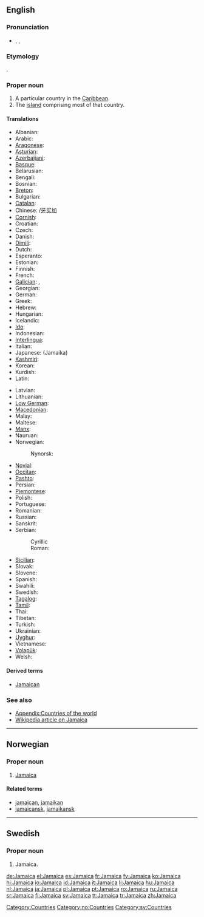 {{see|jamaica}}
==English==
{{wikipedia}}

===Pronunciation===
* {{enPR|jə-mā'kə}}, {{IPA|/dʒˈmeɪ.kə/}}, {{SAMPA|/dZ@"meI.k@/}}

===Etymology===
{{etyl|tnq}} {{term|Xaymaca||land of wood and water|lang=tnq}}.

===Proper noun===
{{en-proper noun}}

# A particular country in the [[Caribbean]].
# The [[island]] comprising most of that country.

====Translations====
{{trans-top|country in the Caribbean}}
* Albanian: {{t|sq|Xhamajka|xs=Albanian}}
* Arabic: {{t-|ar|جامايكا|sc=Arab}}
* [[Aragonese]]: {{t|an|Chamaica|xs=Aragonese}}
* [[Asturian]]: {{t|ast|Xamaica|xs=Asturian}}
* [[Azerbaijani]]: {{t|az|Yamayka|xs=Azeri}}
* [[Basque]]: {{t-|eu|Jamaika|xs=Basque}}
* Belarusian: {{t-|be|Ямайка|sc=Cyrl|xs=Belarusian}}
* Bengali: {{t-|bn|জামাইকা|sc=Beng|xs=Bengali}}
* Bosnian: {{t-|bs|Jamajka|f}}
* [[Breton]]: {{t-|br|Jamaika|xs=Breton}}
* Bulgarian: {{t-|bg|Ямайка|sc=Cyrl}}
* [[Catalan]]: {{t-|ca|Jamaica}}
* Chinese: {{t|cmn|牙買加|sc=Hani|xs=Mandarin}}/[[牙买加]]
* [[Cornish]]: {{t|kw|Jamayka|xs=Cornish}}
* Croatian: {{t-|hr|Jamajka}}
* Czech: {{t-|cs|Jamajka}}
* Danish: {{t-|da|Jamaica}}
* [[Dimili]]: {{tø|diq|Cameika}}
* Dutch: {{t+|nl|Jamaica}}
* Esperanto: {{t-|eo|Jamajko|xs=Esperanto}}
* Estonian: {{t-|et|Jamaica}}
* Finnish: {{t+|fi|Jamaika}}
* French: {{t+|fr|Jamaïque|f}}
* [[Galician]]: {{t|gl|Xamaica|xs=Galician}}, {{t-|gl|Jamaica|xs=Galician}}
* Georgian: {{t|ka|იამაიკა|xs=Georgian|tr=iamaika}}
* German: {{t+|de|Jamaika}}
* Greek: {{t|el|Τζαμάικα|f|tr=Tzamáika}}
* Hebrew: {{t-|he|ג'מייקה|sc=Hebr}}
* Hungarian: {{t+|hu|Jamaica}}
* Icelandic: {{t+|is|Jamaíka}}
* [[Ido]]: {{t+|io|Jamaika|xs=Ido}}
* Indonesian: {{t-|id|Jamaika|xs=Indonesian}}
* [[Interlingua]]: {{t-|ia|Jamaica|xs=Interlingua}}
* Italian: {{t-|it|Giamaica|f}}
* Japanese: {{t-|ja|ジャマイカ|sc=Jpan}} (Jamaika)
* [[Kashmiri]]: {{t|ks|जमैका|sc=Deva|xs=Kashmiri}}
* Korean: {{t+|ko|자메이카|sc=Hang}}
* Kurdish: {{t|ku|Jamaîka}}
* Latin: {{t|la|Iamaica}}
{{trans-mid}}
* Latvian: {{t-|lv|Jamaika|xs=Latvian}}
* Lithuanian: {{t+|lt|Jamaika|xs=Lithuanian}}
* [[Low German]]: {{t-|nds|Jamaika|xs=Low Saxon}}
* [[Macedonian]]: {{t-|mk|Јамајка|sc=Cyrl|xs=Macedonian}}
* Malay: {{t-|ms|Jamaika|xs=Malay}}
* Maltese: {{t-|mt|Ġammajka|xs=Maltese}}
* [[Manx]]: {{t|gv|Yn Yamaicey|xs=Manx}}
* Nauruan: {{t-|na|Jamaica|xs=Nauruan}}
* Norwegian: {{t-|no|Jamaica}}
*: Nynorsk: {{t-|nn|Jamaica|xs=Norwegian Nynorsk}}
* [[Novial]]: {{tø|nov|Jamaika|xs=Novial}}
* [[Occitan]]: {{t-|oc|Jamaica|xs=Occitan}}
* [[Pashto]]: {{t|ps|جمايکا|sc=Arab}}
* Persian: {{t|fa|جامائیکا|sc=fa-Arab|xs=Persian}}
* [[Piemontese]]: {{tø|pms|Giamàica|xs=Piemontese}}
* Polish: {{t+|pl|Jamajka}}
* Portuguese: {{t+|pt|Jamaica}}
* Romanian: {{t+|ro|Jamaica|f}}
* Russian: {{t+|ru|Ямайка|tr=Jamájka|sc=Cyrl}}
* Sanskrit: {{t|sa|जमैका|sc=Deva|xs=Sanskrit}}
* Serbian:
*: Cyrillic {{t-|sr|Јамајка|f|sc=Cyrl}}
*: Roman: {{t-|sr|Jamajka|f}}
* [[Sicilian]]: {{t-|scn|Giamaica|xs=Sicilian}}
* Slovak: {{t-|sk|Jamajka}}
* Slovene: {{t+|sl|Jamajka}}
* Spanish: {{t+|es|Jamaica}}
* Swahili: {{t-|sw|Jamaika|xs=Swahili}}
* Swedish: {{t+|sv|Jamaica}}
* [[Tagalog]]: {{t-|tl|Jamaica|xs=Tagalog}}
* [[Tamil]]: {{t|ta|யமேக்கா|xs=Tamil}}
* Thai: {{t|th|ประเทศจาเมกา|xs=Thai|sc=Thai}}
* Tibetan: {{tø|bo|ཡ་མས་ཁ|xs=Tibetan}}
* Turkish: {{t+|tr|Jamaika}}
* Ukrainian: {{t-|uk|Ямайка|sc=Cyrl|xs=Ukrainian}}
* [[Uyghur]]: {{t|ug|يامايكا|sc=ug-Arab|xs=Uyghur}}
* Vietnamese: {{t-|vi|Jamaica|xs=Vietnamese}}
* [[Volapük]]: {{t|vo|Camekeän|xs=Volapük}}
* Welsh: {{t-|cy|Jamaica|xs=Welsh}}
{{trans-bottom}}

====Derived terms====
* [[Jamaican]]

===See also===
* [[Appendix:Countries of the world]]
* [[w:Jamaica|Wikipedia article on Jamaica]]

[[Category:Countries]]

----

==Norwegian==

===Proper noun===
{{infl|no|proper noun}}

# [[#English|Jamaica]]

====Related terms====
* [[jamaican]], [[jamaikan]]
* [[jamaicansk]], [[jamaikansk]]

[[Category:no:Countries]]

----

==Swedish==

===Proper noun===
{{infl|sv|proper noun}}

# Jamaica.

[[Category:sv:Countries]]

[[de:Jamaica]]
[[el:Jamaica]]
[[es:Jamaica]]
[[fr:Jamaica]]
[[fy:Jamaica]]
[[ko:Jamaica]]
[[hi:Jamaica]]
[[io:Jamaica]]
[[id:Jamaica]]
[[it:Jamaica]]
[[li:Jamaica]]
[[hu:Jamaica]]
[[nl:Jamaica]]
[[ja:Jamaica]]
[[pl:Jamaica]]
[[pt:Jamaica]]
[[ro:Jamaica]]
[[ru:Jamaica]]
[[sr:Jamaica]]
[[fi:Jamaica]]
[[sv:Jamaica]]
[[tt:Jamaica]]
[[tr:Jamaica]]
[[zh:Jamaica]]